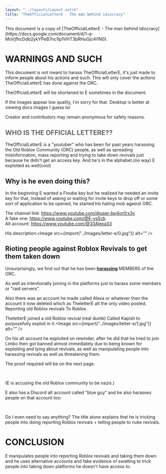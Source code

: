 ```yaml
---
layout: "../layouts/Layout.astro"
title: "TheOfficialLetterE - The man behind idiocracy"
---
```



<div class="notification">
	This document is a copy of [TheOfficialLetterE - The man behind
	idiocracy](https://docs.google.com/document/d/1-q-MoVjfhcDdb2ykYPeB7nc1lp1VHT3bRHuGjc4i1N0).
</div>

# WARNINGS AND SUCH

This document is not meant to harass TheOfficialLetterE, it's just made to inform people about his actions and such. This will only cover the actions TheOfficialLetterE has done against the ORC.

TheOfficialLetterE will be shortened to E sometimes in the document.

If the images appear low quality, I'm sorry for that. Desktop is better at viewing docs images I guess lol

Creator and contributors may remain anonymous for safety reasons.

<h2 style="color:#666">WHO IS THE OFFICIAL LETTERE??</h2>

TheOfficialLetterE is a "youtuber" who has been for past years harassing the Old Roblox Community (ORC) people, as well as spreading misinformation, mass reporting and trying to take down revivals just because he didn't get an access key. And he's in the alphabet.(no way) E exploited as well(cool)

## Why is he even doing this?

In the beginning E wanted a Finobe key but he realized he needed an invite key for that, instead of asking or waiting for invite keys to drop off or some sort of application to be opened, he started his hating mob against ORC.

The channel link: https://www.youtube.com/@user-bp4on1rx3v  
A fake one: https://www.youtube.com/@E-ys5cb  
Alt account: https://www.youtube.com/@33Alexa33

His description:<Image src={import("../images/letter-e/0.jpg")} alt="" />

## Rioting people against Roblox Revivals to get them taken down

Unsurprisingly, we find out that he has been **<ins>harassing</ins>** MEMBERS of the ORC.

As well as intentionally joining in the platforms just to harass some members or "raid servers".

Also there was an account he made called Alexa or whatever then the account it now deleted which as TheletterE alt the only video posted. Reporting old Roblox revivals To Roblox.

TheletterE joined a old Roblox revival (real dumb) Called Kapish to purposefully exploit in it.<Image src={import("../images/letter-e/1.jpg")} alt="" />

On his alt account he exploited on rewinder, after he did that he tried to join Limbo then got banned almost immediately due to being known for exploiting and lying about revivals, as well as manipulating people into harassing revivals as well as threatening them.

The proof required will be on the next page.

<div class="thin">
	<Image src={import("../images/letter-e/2.png")} alt="" />
	<Image src={import("../images/letter-e/3.jpg")} alt="" />
	<Image src={import("../images/letter-e/4.jpg")} alt="" />
	<Image src={import("../images/letter-e/5.jpg")} alt="" />
</div>
<Image src={import("../images/letter-e/6.png")} alt="" />

(E is accusing the old Roblox community to be nazis.)

E also has a Discord alt account called "blue guy" and he also harasses people on that account too:

<div class="thin">
	<Image src={import("../images/letter-e/7.png")} alt="" />
	<Image src={import("../images/letter-e/8.png")} alt="" />
	<Image src={import("../images/letter-e/9.jpg")} alt="" />
</div>

Do I even need to say anything? The title alone explains that he is tricking people into doing reporting Roblox revivals + telling people to nuke revivals.

# CONCLUSION

E manipulates people into reporting Roblox revivals and taking them down and he uses alternative accounts and fake evidence of swatting to trick people into taking down platforms he doesn't have access to.

